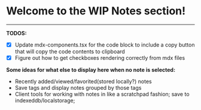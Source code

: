 # Welcome to the WIP Notes section!

---

**TODOS:**

- [x] Update mdx-components.tsx for the code block to include a copy button that will copy the code contents to clipboard
- [x] Figure out how to get checkboxes rendering correctly from mdx files

**Some ideas for what else to display here when no note is selected:**

- Recently added/viewed/favorited(stored locally?) notes
- Save tags and display notes grouped by those tags
- Client tools for working with notes in like a scratchpad fashion; save to indexeddb/localstorage;
